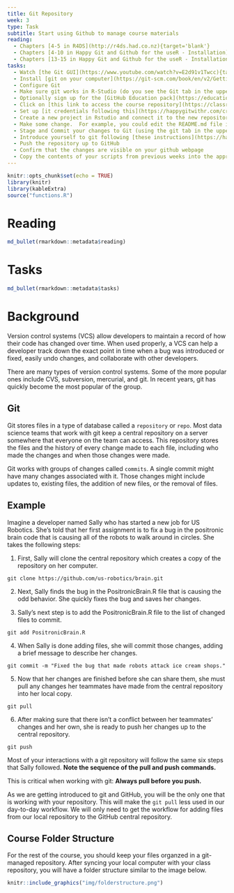 ```yaml
---
title: Git Repository
week: 3
type: Task
subtitle: Start using Github to manage course materials
reading:
  - Chapters [4-5 in R4DS](http://r4ds.had.co.nz){target='blank'}
  - Chapters [4-10 in Happy Git and Github for the useR - Installation](https://happygitwithr.com/install-intro.html){target='blank'}
  - Chapters [13-15 in Happy Git and Github for the useR - Installation](http://happygitwithr.com){target='blank'}
tasks:
  - Watch [the Git GUI](https://www.youtube.com/watch?v=E2d91v1Twcc){target='blank'}
  - Install [git on your computer](https://git-scm.com/book/en/v2/Getting-Started-Installing-Git)
  - Configure Git 
  - Make sure git works in R-Studio (do you see the Git tab in the upper right?)
  - Optionally sign up for the [GitHub Education pack](https://education.github.com/pack)
  - Click on [this link to access the course repository](https://classroom.github.com/a/8LE9CtTz)
  - Set up [it credentials following this](https://happygitwithr.com/credential-caching.html#gitcreds-package)
  - Create a new project in Rstudio and connect it to the new repository in GitHub. Helpful instructions are [here](http://happygitwithr.com/rstudio-git-github.html#clone-the-new-github-repository-to-your-computer-via-rstudio)
  - Make some change.  For example, you could edit the README.md file in your repository to include a brief description of the repository (e.g. "Coursework for Spatial Data Science").
  - Stage and Commit your changes to Git (using the git tab in the upper right of RStudio)
  - Introduce yourself to git following [these instructions](https://happygitwithr.com/hello-git.html)
  - Push the repository up to GitHub
  - Confirm that the changes are visible on your github webpage
  - Copy the contents of your scripts from previous weeks into the appropriate file (but don't edit the file name!)
---
```


```r
knitr::opts_chunk$set(echo = TRUE)
library(knitr)
library(kableExtra)
source("functions.R")
```


# Reading

```r
md_bullet(rmarkdown::metadata$reading)
```


# Tasks

```r
md_bullet(rmarkdown::metadata$tasks)
```

# Background

Version control systems (VCS) allow developers to maintain a record of how their code has changed over time. When used properly, a VCS can help a developer track down the exact point in time when a bug was introduced or fixed, easily undo changes, and collaborate with other developers.

There are many types of version control systems. Some of the more popular ones include CVS, subversion, mercurial, and git. In recent years, git has quickly become the most popular of the group.

## Git

Git stores files in a type of database called a `repository` or `repo`. Most data science teams that work with git keep a central repository on a server somewhere that everyone on the team can access. This repository stores the files and the history of every change made to each file, including who made the changes and when those changes were made.

Git works with groups of changes called `commits`. A single commit might have many changes associated with it. Those changes might include updates to, existing files, the addition of new files, or the removal of files.

## Example
Imagine a developer named Sally who has started a new job for US Robotics. She's told that her first assignment is to fix a bug in the positronic brain code that is causing all of the robots to walk around in circles. She takes the following steps:


1. First, Sally will clone the central repository which creates a copy of the repository on her computer.

```
git clone https://github.com/us-robotics/brain.git
```

2. Next, Sally finds the bug in the PositronicBrain.R file that is causing the odd behavior. She quickly fixes the bug and saves her changes.

3. Sally's next step is to add the PositronicBrain.R file to the list of changed files to commit.

```
git add PositronicBrain.R
```

4. When Sally is done adding files, she will commit those changes, adding a brief message to describe her changes.

```
git commit -m "Fixed the bug that made robots attack ice cream shops."
```

5. Now that her changes are finished before she can share them, she must pull any changes her teammates have made from the central repository into her local copy.

```
git pull
```

6. After making sure that there isn't a conflict between her teammates' changes and her own, she is ready to push her changes up to the central repository.

```
git push
```

Most of your interactions with a git repository will follow the same six steps that Sally followed. **Note the sequence of the pull and push commands.**

This is critical when working with git: **Always pull before you push.**

As we are getting introduced to git and GitHub, you will be the only one that is working with your repository.  This will make the `git pull` less used in our day-to-day workflow. We will only need to get the workflow for adding files from our local repository to the GitHub central repository.

## Course Folder Structure

For the rest of the course, you should keep your files organzed in a git-managed repository.  After syncing your local computer with your class repository, you will have a folder structure similar to the image below.


```r
knitr::include_graphics("img/folderstructure.png")
```

